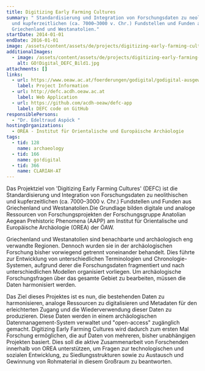 ```yaml
---
title: Digitizing Early Farming Cultures
summary: " Standardisierung und Integration von Forschungsdaten zu neolithischen
  und kupferzeitlichen (ca. 7000–3000 v. Chr.) Fundstellen und Funden aus
  Griechenland und Westanatolien."
startDate: 2014-01-01
endDate: 2016-01-01
image: /assets/content/assets/de/projects/digitizing-early-farming-cultures/logo_project_defc_pottery_collection_rgb3_neu.png
additionalImages:
  - image: /assets/content/assets/de/projects/digitizing-early-farming-cultures/additionalImages/GO!Digital_DEFC_Bild1.jpg
    alt: GO!Digital_DEFC_Bild1.jpg
attachments: []
links:
  - url: https://www.oeaw.ac.at/foerderungen/godigital/godigital-ausgewaehlte-projekte#c63508
    label: Project Information
  - url: http://defc.acdh.oeaw.ac.at
    label: Web Application
  - url: https://github.com/acdh-oeaw/defc-app
    label: DEFC code on GitHub
responsiblePersons:
  - "Dr. Edeltraud Aspöck "
hostingOrganizations:
  - OREA - Institut für Orientalische und Europäische Archäologie
tags:
  - tid: 128
    name: archaeology
  - tid: 166
    name: go!digital
  - tid: 366
    name: CLARIAH-AT
---
```

Das Projektziel von 'Digitizing Early Farming Cultures' (DEFC) ist die Standardisierung und Integration von Forschungsdaten zu neolithischen und kupferzeitlichen (ca. 7000–3000 v. Chr.) Fundstellen und Funden aus Griechenland und Westanatolien.Die Grundlage bilden digitale und analoge Ressourcen von Forschungsprojekten der Forschungsgruppe Anatolian Aegean Prehistoric Phenomena (AAPP) am Institut für Orientalische und Europäische Archäologie (OREA) der ÖAW.

Griechenland und Westanatolien sind benachbarte und archäologisch eng verwandte Regionen. Dennoch wurden sie in der archäologischen Forschung bisher vorwiegend getrennt voneinander behandelt. Dies führte zur Entwicklung von unterschiedlichen Terminologien und Chronologie-Systemen, aufgrund derer die Forschungsdaten fragmentiert und nach unterschiedlichen Modellen organisiert vorliegen. Um archäologische Forschungsfragen über das gesamte Gebiet zu bearbeiten, müssen die Daten harmonisiert werden.

Das Ziel dieses Projektes ist es nun, die bestehenden Daten zu harmonisieren, analoge Ressourcen zu digitalisieren und Metadaten für den erleichterten Zugang und die Wiederverwendung dieser Daten zu produzieren. Diese Daten werden in einem archäologischen Datenmanagement-System verwaltet und "open-access" zugänglich gemacht. Digitizing Early Farming Cultures wird dadurch zum ersten Mal Forschung ermöglichen, die auf Daten von mehreren, bisher unabhängigen Projekten basiert. Dies soll die aktive Zusammenarbeit von Forschenden innerhalb von OREA unterstützen, um Fragen zur technologischen und sozialen Entwicklung, zu Siedlungsstrukturen sowie zu Austausch und Gewinnung von Rohmaterial in diesem Großraum zu beantworten.

